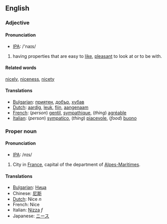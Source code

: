 ==English==
===Adjective===

==== Pronunciation ====
*[[w:IPA|IPA]]: /'naɪs/

#having properties that are easy to [[like]], [[pleasant]] to look at or to be with.

====Related words====
[[nicely]], [[niceness]], [[nicety]]

====Translations====
*[[Bulgarian]]: [[приятен]], [[добър]], [[хубав]]
*[[Dutch]]: [[aardig]], [[leuk]], [[fijn]], [[aangenaam]]
*[[French]]: (''person'') [[gentil]], [[sympathique]], (''thing'') [[agréable]]
*[[Italian]]: (''person'') [[sympatico]], (''thing'') [[piacevole]], (''food'') [[buono]]

===Proper noun===
==== Pronunciation ====
*[[w:IPA|IPA]]: /nɪs/

#City in [[France]], capital of the department of [[Alpes-Maritimes]].

====Translations====
*[[Bulgarian]]: [[Ница]]
*Chinese: [[尼斯]]
*[[Dutch]]: Nice ''n''
*French: Nice
*Italian: [[Nizza]] ''f''
*Japanese: [[ニース]]